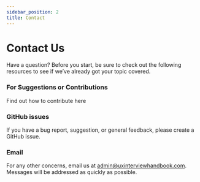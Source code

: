 ```yaml
---
sidebar_position: 2
title: Contact
---
```



# Contact Us

Have a question? Before you start, be sure to check out the following resources to see if we’ve already got your topic covered.

### For Suggestions or Contributions

Find out how to contribute <Link to='/more/contribute'>here</Link>

### GitHub issues

If you have a bug report, suggestion, or general feedback, please create a GitHub issue.

### Email

For any other concerns, email us at admin@uxinterviewhandbook.com. Messages will be addressed as quickly as possible.

